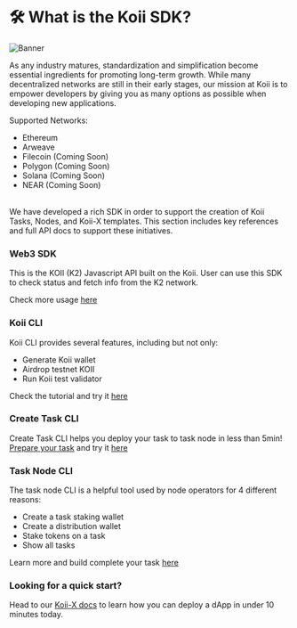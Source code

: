 
# 🛠 What is the Koii SDK?

![Banner](img/What_is_the_Koii_SDK_.png)

<Description
  text="We're building one toolkit for all blockchains"
/>

As any industry matures, standardization and simplification become essential ingredients for promoting long-term growth. While many decentralized networks are still in their early stages, our mission at Koii is to empower developers by giving you as many options as possible when developing new applications.&#x20;



Supported Networks:

* Ethereum
* Arweave
* Filecoin (Coming Soon)
* Polygon (Coming Soon)
* Solana (Coming Soon)
* NEAR (Coming Soon)


<br />
We have developed a rich SDK in order to support the creation of Koii Tasks, Nodes, and Koii-X templates. This section includes key references and full API docs to support these initiatives. 


### Web3 SDK

This is the KOII (K2) Javascript API built on the Koii. User can use this SDK to check status and fetch info from the K2 network.

Check more usage [here](/)


### Koii CLI

Koii CLI provides several features, including but not only:

* Generate Koii wallet
* Airdrop testnet KOII
* Run Koii test validator

Check the tutorial and try it [here](/)

### Create Task CLI
Create Task CLI helps you deploy your task to task node in less than 5min! [Prepare your task](/) and try it [here](/)

### Task Node CLI

The task node CLI is a helpful tool used by node operators for 4 different reasons:

* Create a task staking wallet
* Create a distribution wallet
* Stake tokens on a task
* Show all tasks

Learn more and build complete your task [here](/)

### Looking for a quick start? 

Head to our [Koii-X docs](/) to learn how you can deploy a dApp in under 10 minutes today.

<ContentLink title="👋 Welcome to koii-X" link="/"/>